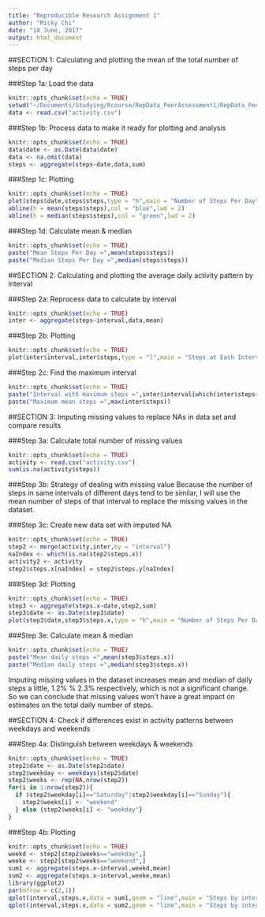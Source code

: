 ```yaml
---
title: "Reproducible Research Assignment 1"
author: "Micky Chi"
date: "18 June, 2017"
output: html_document
---
```


##SECTION 1: Calculating and plotting the mean of the total number of steps per day

###Step 1a: Load the data
```r
knitr::opts_chunk$set(echo = TRUE)
setwd("~/Documents/Studying/Rcourse/RepData_PeerAssessment1/RepData_PeerAssessment1")
data <- read.csv("activity.csv")
```

###Step 1b: Process data to make it ready for plotting and analysis
```r
knitr::opts_chunk$set(echo = TRUE)
data$date <- as.Date(data$date)
data <- na.omit(data)
steps <- aggregate(steps~date,data,sum)
```

###Step 1c: Plotting
```r
knitr::opts_chunk$set(echo = TRUE)
plot(steps$date,steps$steps,type = "h",main = "Number of Steps Per Day",xlab = "Date",ylab = "Steps Per Day",col = "red",lwd = 2)
abline(h = mean(steps$steps),col = "blue",lwd = 2)
abline(h = median(steps$steps),col = "green",lwd = 2)
```

###Step 1d: Calculate mean & median
```r
knitr::opts_chunk$set(echo = TRUE)
paste("Mean Steps Per Day =",mean(steps$steps))
paste("Median Steps Per Day =",median(steps$steps))
```

##SECTION 2: Calculating and plotting the average daily activity pattern by interval

###Step 2a: Reprocess data to calculate by interval
```r
knitr::opts_chunk$set(echo = TRUE)
inter <- aggregate(steps~interval,data,mean)
```

###Step 2b: Plotting
```r
knitr::opts_chunk$set(echo = TRUE)
plot(inter$interval,inter$steps,type = "l",main = "Steps at Each Interval",xlab = "Interval",ylab = "Steps",col = "Green",lwd = 2)
```

###Step 2c: Find the maximum interval
```r
knitr::opts_chunk$set(echo = TRUE)
paste("Interval with maximum steps =",inter$interval[which(inter$steps==max(inter$steps))])
paste("Maximum mean steps =",max(inter$steps))
```

##SECTION 3: Imputing missing values to replace NAs in data set and compare results

###Step 3a: Calculate total number of missing values
```r
knitr::opts_chunk$set(echo = TRUE)
activity <- read.csv("activity.csv")
sum(is.na(activity$steps))
```

###Step 3b: Strategy of dealing with missing value
Because the number of steps in same intervals of different days tend to be similar, I will use the mean number of steps of that interval to replace the missing values in the dataset.

###Step 3c: Create new data set with imputed NA
```r
knitr::opts_chunk$set(echo = TRUE)
step2 <- merge(activity,inter,by = "interval")
naIndex <- which(is.na(step2$steps.x))
activity2 <- activity
step2$steps.x[naIndex] = step2$steps.y[naIndex]
```

###Step 3d: Plotting
```r
knitr::opts_chunk$set(echo = TRUE)
step3 <- aggregate(steps.x~date,step2,sum)
step3$date <- as.Date(step3$date)
plot(step3$date,step3$steps.x,type = "h",main = "Number of Steps Per Day",xlab = "Date",ylab = "Steps Per Day",col = "red",lwd = 2)
```

###Step 3e: Calculate mean & median
```r
knitr::opts_chunk$set(echo = TRUE)
paste("Mean daily steps =",mean(step3$steps.x))
paste("Median daily steps =",median(step3$steps.x))
```
Imputing missing values in the dataset increases mean and median of daily steps a little, 1.2% % 2.3% respectively, which is not a significant change. So we can conclude that missing values won't have a great impact on estimates on the total daily number of steps.

##SECTION 4: Check if differences exist in activity patterns between weekdays and weekends

###Step 4a: Distinguish between weekdays & weekends
```r
knitr::opts_chunk$set(echo = TRUE)
step2$date <- as.Date(step2$date)
step2$weekday <- weekdays(step2$date)
step2$weeks <- rep(NA,nrow(step2))
for(i in 1:nrow(step2)){
  if (step2$weekday[i]=="Saturday"|step2$weekday[i]=="Sunday"){
    step2$weeks[i] <- "weekend"
  } else {step2$weeks[i] <- "weekday"}
}
```

###Step 4b: Plotting
```r
knitr::opts_chunk$set(echo = TRUE)
weekd <- step2[step2$weeks=="weekday",]
weeke <- step2[step2$weeks=="weekend",]
sum1 <- aggregate(steps.x~interval,weekd,mean)
sum2 <- aggregate(steps.x~interval,weeke,mean)
library(ggplot2)
par(mfrow = c(2,1))
qplot(interval,steps.x,data = sum1,geom = "line",main = "Steps by interval - Weekday",ylab = "Steps")
qplot(interval,steps.x,data = sum2,geom = "line",main = "Steps by interval - Weekend",ylab = "Steps")
```
